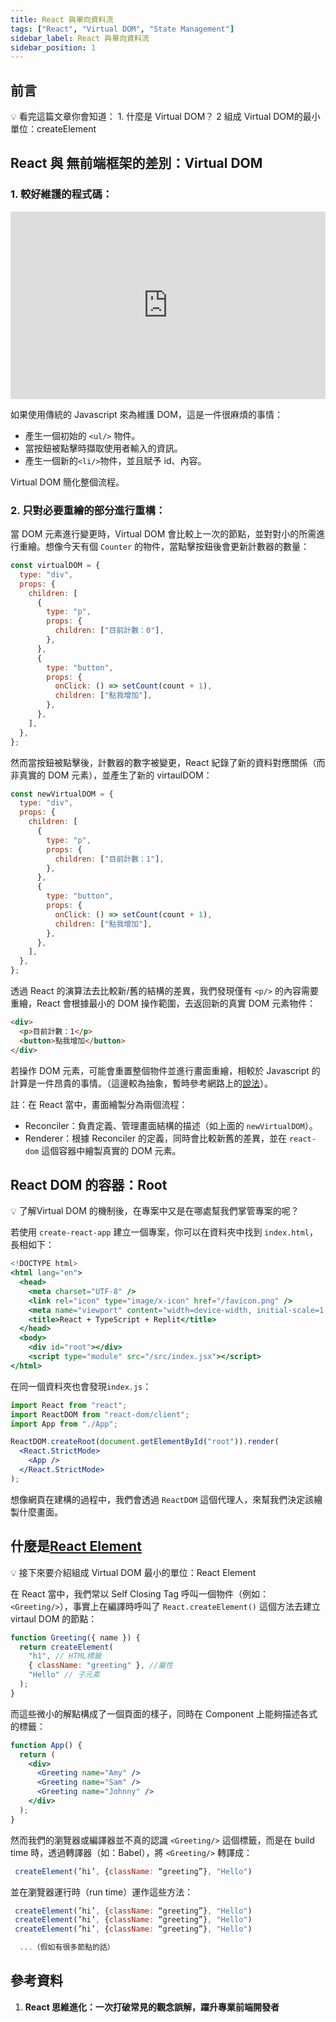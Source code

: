 ```yaml
---
title: React 與單向資料流
tags: ["React", "Virtual DOM", "State Management"]
sidebar_label: React 與單向資料流
sidebar_position: 1
---
```


## 前言

<aside>
💡 看完這篇文章你會知道：
 1. 什麼是 Virtual DOM？
 2 組成 Virtual DOM的最小單位：createElement

</aside>

## React 與 無前端框架的差別：Virtual DOM

### 1. **較好維護的程式碼：**

<iframe
  height="300"
  width="100%"
  scrolling="no"
  title="DOM Example"
  src="https://codepen.io/Chious/embed/ZEZwgLj?default-tab=html%2Cresult"
  frameborder="no"
  loading="lazy"
  allowtransparency="true"
  allowfullscreen="true"
>
  See the Pen <a href="https://codepen.io/Chious/pen/ZEZwgLj">DOM Example</a> by
  Chiou Jia Sheng (<a href="https://codepen.io/Chious">@Chious</a>) on{" "}
  <a href="https://codepen.io">CodePen</a>.
</iframe>

如果使用傳統的 Javascript 來為維護 DOM，這是一件很麻煩的事情：

- 產生一個初始的 `<ul/>` 物件。
- 當按鈕被點擊時擷取使用者輸入的資訊。
- 產生一個新的`<li/>`物件，並且賦予 id、內容。

Virtual DOM 簡化整個流程。

### 2. **只對必要重繪的部分進行重構：**

當 DOM 元素進行變更時，Virtual DOM 會比較上一次的節點，並對對小的所需進行重繪。想像今天有個 `Counter` 的物件，當點擊按鈕後會更新計數器的數量：

```jsx
const virtualDOM = {
  type: "div",
  props: {
    children: [
      {
        type: "p",
        props: {
          children: ["目前計數：0"],
        },
      },
      {
        type: "button",
        props: {
          onClick: () => setCount(count + 1),
          children: ["點我增加"],
        },
      },
    ],
  },
};
```

然而當按鈕被點擊後，計數器的數字被變更，React 紀錄了新的資料對應關係（而非真實的 DOM 元素），並產生了新的 virtaulDOM：

```jsx
const newVirtualDOM = {
  type: "div",
  props: {
    children: [
      {
        type: "p",
        props: {
          children: ["目前計數：1"],
        },
      },
      {
        type: "button",
        props: {
          onClick: () => setCount(count + 1),
          children: ["點我增加"],
        },
      },
    ],
  },
};
```

透過 React 的演算法去比較新/舊的結構的差異，我們發現僅有 `<p/>` 的內容需要重繪，React 會根據最小的 DOM 操作範圍，去返回新的真實 DOM 元素物件：

```html
<div>
  <p>目前計數：1</p>
  <button>點我增加</button>
</div>
```

若操作 DOM 元素，可能會重置整個物件並進行畫面重繪，相較於 Javascript 的計算是一件昂貴的事情。（這邊較為抽象，暫時參考網路上的[說法](https://github.com/Advanced-Frontend/Daily-Interview-Question/issues/47)）。

註：在 React 當中，畫面繪製分為兩個流程：

- Reconciler：負責定義、管理畫面結構的描述（如上面的 `newVirtualDOM`）。
- Renderer：根據 Reconciler 的定義，同時會比較新舊的差異，並在 `react-dom` 這個容器中繪製真實的 DOM 元素。

## React DOM 的容器：Root

<aside>
💡 了解Virtual DOM 的機制後，在專案中又是在哪處幫我們掌管專案的呢？

</aside>

若使用 `create-react-app` 建立一個專案，你可以在資料夾中找到 `index.html`，長相如下：

```jsx
<!DOCTYPE html>
<html lang="en">
  <head>
    <meta charset="UTF-8" />
    <link rel="icon" type="image/x-icon" href="/favicon.png" />
    <meta name="viewport" content="width=device-width, initial-scale=1.0" />
    <title>React + TypeScript + Replit</title>
  </head>
  <body>
    <div id="root"></div>
    <script type="module" src="/src/index.jsx"></script>
</html>
```

在同一個資料夾也會發現`index.js`：

```jsx
import React from "react";
import ReactDOM from "react-dom/client";
import App from "./App";

ReactDOM.createRoot(document.getElementById("root")).render(
  <React.StrictMode>
    <App />
  </React.StrictMode>
);
```

想像網頁在建構的過程中，我們會透過 `ReactDOM` 這個代理人，來幫我們決定該繪製什麼畫面。

## 什麼是[React Element](https://react.dev/reference/react/createElement)

<aside>
💡 接下來要介紹組成 Virtual DOM 最小的單位：React Element

</aside>

在 React 當中，我們常以 Self Closing Tag 呼叫一個物件（例如： `<Greeting/>`），事實上在編譯時呼叫了 `React.createElement()` 這個方法去建立 virtaul DOM 的節點：

```jsx
function Greeting({ name }) {
  return createElement(
    "h1", // HTML標籤
    { className: "greeting" }, //屬性
    "Hello" // 子元素
  );
}
```

而這些微小的解點構成了一個頁面的樣子，同時在 Component 上能夠描述各式的標籤：

```jsx
function App() {
  return (
    <div>
      <Greeting name="Amy" />
      <Greeting name="Sam" />
      <Greeting name="Johnny" />
    </div>
  );
}
```

然而我們的瀏覽器或編譯器並不真的認識 `<Greeting/>` 這個標籤，而是在 build time 時，透過轉譯器（如：Babel），將 `<Greeting/>` 轉譯成：

```jsx
 createElement(’hi’, {className: “greeting”}, "Hello")
```

並在瀏覽器運行時（run time）運作這些方法：

```jsx
 createElement(’hi’, {className: “greeting”}, "Hello")
 createElement(’hi’, {className: “greeting”}, "Hello")
 createElement(’hi’, {className: “greeting”}, "Hello")

  ...（假如有很多節點的話）
```

## 參考資料

1. **React 思維進化：一次打破常見的觀念誤解，躍升專業前端開發者**
